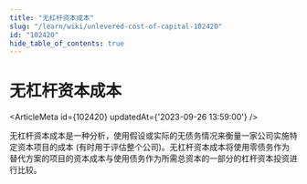 ```yaml
---
title: "无杠杆资本成本"
slug: "/learn/wiki/unlevered-cost-of-capital-102420"
id: "102420"
hide_table_of_contents: true
---
```



# 无杠杆资本成本

<ArticleMeta id={102420} updatedAt={'2023-09-26 13:59:00'} />
<div className='border-solid border-b border-t-0 my-4 border-[var(--ifm-color-gray-300)]' />

无杠杆资本成本是一种分析，使用假设或实际的无债务情况来衡量一家公司实施特定资本项目的成本 (有时用于评估整个公司)。无杠杆资本成本将使用零债务作为替代方案的项目的资本成本与使用债务作为所需总资本的一部分的杠杆资本投资进行比较。
